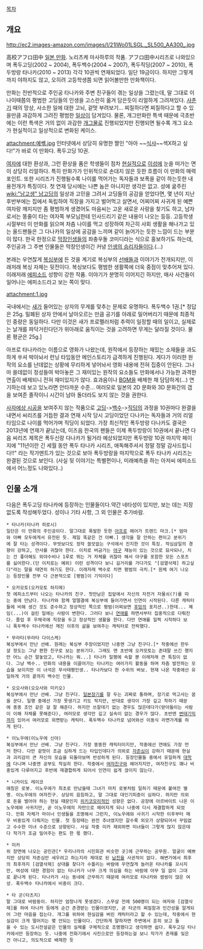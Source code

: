 [[목차]]
== 개요 ==
http://ec2.images-amazon.com/images/I/21lWo01LSGL._SL500_AA300_.jpg

高校アフロ田中
[[일본 만화]]. 노리츠케 마사하루의 작품. アフロ田中시리즈로 나와있으며 폭두고딩(2002 ~ 2004), 폭두백수(2004 ~ 2007), 폭두직딩(2007 ~ 2010), 폭두방랑 타나카(2010 ~ 2013) 각각 10권씩 연재되었다. 일단 19금이다. 하지만 그렇게까지 야하지도 않고, 오히려 고등학생쯤 되면 읽어볼만한 만화책이다. 

만화는 전반적으로 주인공 타나카와 주변 친구들이 겪는 일상을 그렸는데, 말 그대로 이 나이때쯤의 평범한 고딩들의 인생을 고스란히 옮겨 담은듯이 리얼하게 그려져있다. [[사춘기]] 때의 망상, 사소한 일에 대한 고뇌, 겉멋 부려보기... 찌질하다면 찌질하다고 할 수 있을만큼 과감하게 그려진 평범한 [[일상]]이 담겨있다. 물론, 개그만화란 특색 때문에 극초반에는 이런 특색은 거의 없이 과감한 [[개그물]]로 진행되었지만 진행되면 될수록 개그 요소가 현실적이고 일상적으로 변화된 케이스.

attachment:예쎾.jpg
인터넷에서 상당히 유명한 짤인 "아아 ~~[[식샤]]~~섹X하고 싶다!"가 바로 이 만화다. 폭두고딩 10권.

[[여자]]에 대한 환상과, 그런 환상을 품은 학생들이 점차 [[현실]]적으로 [[이성]]에 눈을 떠가는 면이 상당히 리얼하다. 특히 만화가가 인위적으로 손대지 않은 듯한 흐름이 이 만화의 매력포인트. 또한 시리즈가 진행될수록 나이를 먹어가는 독자들과 보폭을 같이 하는듯한 내용전개가 특징이다. 첫 연재 당시에는 나쁜 놈은 아니지만 생각은 없고. 성에 굶주린 [[wiki:"남고생" 남고딩]]의 일상과 고민을 그려서 고딩들의 공감을 얻었다면, 몇 년이 지난 후반부에는 집에서 독립하여 직장을 가지고 벌어먹고 살면서, 어찌어찌 사귀게 된 예쁜 여자랑 깨지지만 좀 평범하게 생겼어도 마음씨는 고운 새로운 사랑을 찾기도 하고, 남자로서는 똥줄이 타는 여자쪽 부모님한테 인사드리기 같은 내용이 나오는 등등. 고등학생 시절부터 이 만화를 읽으며 차츰 나이를 먹고 성장하여 차근히 사회 생활을 해나가고 있는 올드팬들은 그 다나카의 일상에 공감을 느끼며 같이 늙어가는 듯한 느낌이 드는 부분이 많다. 한국 한정으로 [[막장]]인생들의 좌충우돌 코미디라는 식으로 홍보하기도 하는데, 주인공과 그 주변 인물들은 막장인생이긴 커녕 [[인생의 승리자]]들이다.(...)

본래는 우연찮게 [[복싱]]부에 든 것을 계기로 복싱부의 [[선배]]들과 이야기가 전개되지만, 이래저래 복싱 자체는 뒷전이다. 복싱보다도 평범한 생활쪽에 더욱 중점이 맞추어져 있다. 이래저래 [[에피소드]] 성향이 강한 작품. 이야기가 분명히 이어지긴 하지만, 매사 사건들이 일어나는 에피소드라고 보는 쪽이 맞다.

attachment:1.jpg

국내에서는 [[새]]가 들어있는 상자의 무게를 맞추는 문제로 유명하다. 폭두백수 1권.[* 정답은 25g. 밀폐된 상자 안에서 날아오르는 만큼 공기를 아래로 밀어버리기 때문에 최종적인 중량은 동일하다. 다만 이것은 새가 프로펠러처럼 추력이 일정할 때의 일이고, 실제로는 날개를 파닥거린다던가 위아래로 움직이는 것을 고려하면 무게는 달라질 것이다. 물론 평균은 25g.]

아프로 타나카라는 이름으로 영화가 나왔는데, 원작에서 등장하는 재밌는 소재들을 과도하게 쑤셔 박아놔서 런닝 타임동안 메인스토리가 급격하게 진행된다. 게다가 이러한 원작의 요소를 난데없는 상황에 무리하게 넣어놔서 영화 내용에 전혀 집중이 안된다. 그나마 쓸데없이 정성들여 박아놓은 그 재미있는 원작의 요소들도 만화에서나 가능한 과격한 연출이 배제되니 전혀 재미있지가 않다. 효과음이나 [[BGM]]을 배제한 채 담담하게(...) 연기하는데 보고 있노라면 안타까운 수준... 여러모로 일본의 2D 문화와 3D 문화간의 갭을 보여준 졸작이니 시간이 남아 돌더라도 보지 않는 것을 권한다.

[[사자에상 시공]]을 보여주지 않는 작품으로 [[고딩]]->[[백수]]->[[직딩]]의 과정을 10권마다 완결을 내면서 씨리즈를 거듭한 결과 연재 시작 당시 고딩이었던 다나카는 독자들과 거의 리얼타임으로 나이를 먹어가며 직딩이 되었다. 가장 최신작인 폭두방랑 다나카도 결국은 2013년에 연재가 끝났는데, 이즈음 한국의 팬들은 이제 폭두방랑이 10권에서 끝나면 다음 씨리즈 제목은 폭두신랑 다나카가 될거라 예상되었지만 폭두방랑 10권 마지막 페이지에 "11년이란 긴 세월 동안 폭두 타나카 시리즈, 애독해주셔서 정말 정말 감사드립니다!!" 라는 작가멘트가 있는 것으로 보아 폭두방랑을 마지막으로 폭두 타나카 시리즈는 완결된 것으로 보인다. (사실 뒷 이야기는 특별편이나, 미래예측을 하는 아저씨 에피소드에서 어느정도 나와있다..)
== 인물 소개 ==
다음은 폭두고딩 타나카에 등장하는 인물들이다.약간 네타성이 있지만, 보는 데는 지장없도록 작성해두었다. 성이나 기타 사항, 그 외 인물은 추가바람.

 * 타나카(타나카 히로시)
 일단은 이 만화의 주인공이다. 말그대로 폭발한 듯한 [[아프로]] 헤어가 트렌드 마크.[* 엄마와 아빠 모두에게서 유전된 듯. 제일 똑같은 건 아빠.] 생각을 잘 안하는 편이고 분위기에 잘 타는 성격이다. 무엇보다도 정작 쓸모없는 구석에서 진지한 것이 특징. 작심삼일의 경향이 강하고, 만사를 귀찮아 한다. 이치로 버금가는 [[야구]] 재능이 있는 것으로 묘사되나, 치는 건 좋아해도 외야수비나 1루로 뛰는 거 자체를 귀찮아 해서 야구를 포함한 모든 스포츠를 싫어한다.(단 이치로는 예외) 이런 성격이다 보니 길거리를 가다가도 "[검열삭제] 하고싶다"라는 말을 태연히 하기도 한다. 이래저래 백수로 치면 평범의 극치.[* 원체 여기 나오는 등장인물 전부 다 근본적으로 [평범]이 기믹이다]

 * 오카모토(오카모토 하지메)
 첫 에피소드부터 나오는 타나카의 친구. 첫만남은 집앞에서 자신의 자전거 자물쇠(?)를 따는 중에 만났다. 타나카와 함께 얼떨결에 복싱부에 들어가면서 인연이 시작된다. 다른 캐릭터들에 비해 생긴 것도 준수하고 정상적인 쪽으로 평범(어찌보면 [[후밍]]의 포지션..)한데... 꼐임(...)이 걸린 일에는 사람이 변한다. 그러다 보니 [[연애]]를 하면서부터 집중적으로 다뤄진다. 졸업 후 우체국에 직장을 두고 정상적인 생활을 한다. 다만 연애를 일찍 시작하다 보니 폭두백수 타나카에선 깨진 이후의 삶을 보여주는 캐릭터로 전락했다.

 * 무라타(무라타 다이스케)
 복싱부에서 만난 선배. 원래는 복싱부 주장이었지만 나중엔 그냥 친구다.[* 작중에선 한두살 정도는 그냥 편한 친구로 보는 분위기다. 그래도 맨 초반에 오카모토는 존대말 쓰긴 했지만 어느 순간 말놓았고, 타나카는 뭐...] 타나카 일행에 속할 뿐 이래저래 큰 특징이 없다. 그냥 백수.. 만화의 내용을 이끌어가는 타나카는 여러가지 활동을 하며 차츰 발전하는 모습을 보이지만 이 녀석은 무사태평인생.. 타나카보다 한 수위의 바보. 현재 나온 작중에선 유일하게 거의 끝까지 백수인 인물.

 * 오오사와(오오사와 미키오)
 복싱부에서 만난 선배. 그냥 친구다. [[일본장기]]를 잘 두는 괴짜로 통하며, 장기로 먹고사는 꿈을 꾼다. 일행 중에선 가장 못생기고 키도 작지만, 반대로 생각이 가장 깊고 착하기 때문에 종종 조언 같은 걸 잘 해준다. 하지만 쓰잘데기 없는 경우도 많은데다가(받아들이는 사람이 이해 자체를 못해준다), 여러모로 생각만 깊고 실속이 없는 경우가 많다. 초반엔 [[변태]]기믹까지 있어서 여러모로 외면받는 캐릭터. 폭두백수 타나카로 넘어와선 이동식 라면가게를 하게 된다.

 * 이노우에(이노우에 신야)
 복싱부에서 만난 선배. 그냥 친구다. 가장 뚱뚱한 캐릭터이지만, 작중에선 연애도 가장 먼저 한다. 다만 겉멋이 조금 심하게 드는 타입인데다가 의외로 [[자존심]]이 강하기 때문에 현실과 괴리감이 큰 자신의 모습을 되돌아보며 반성하게 된다. 등장인물들 중에서 유일하게 [[대학]]에 다니며 나중엔 공부도 착실히 한다. 작중에서 [[여자친구]]와 헤어지지만, 여자친구도 꽤나 비중있게 다루어지고 후반에 재결합하게 되어서 인연이 쉽게 끊이지 않는다.

 * 니카이도 레이코
 애칭은 로봇. 이노우에가 최초로 만났을때 그녀가 마치 로봇처럼 일하기 때문에 붙여진 별명. 이노우에의 여자친구. 상당히 음침하고, 말 그대로 대인기피증이 심하다. 하지만 의외로 돈을 벌어야 하는 현실 때문인지 [[히키코모리]]적인 성향은 없다. 공장에 아르바이트 나온 이노우에와 사귀지만, 곧 이노우에의 자만으로 헤어지게 되나 나중에 다시 재결합하게 되었다. 만화 자체가 마이너 인생들을 조명해서 그런지, 이노우에와 사귀기 시작한 이후부터 매우 비중있게 다뤄지는 인물. 첫 등장때는 완전 추녀였지만 갈수록 외모가 상향되어서 꾸밈없고 수수한 미녀 수준으로 상향된다. 사실 작중 미카 제외하면 미녀들이 그렇게 많지 않은데다 작가가 조금 밀어주는 편도 한 몫 했다.

 * 미카
 위 장면에 나오는 공민관[* 우리나라의 시민회관 비슷한 곳]에 근무하는 공무원. 얼굴이 예쁘지만 상당히 자존심만 세우려고 하는지라 제대로 된 [[남친]]을 사귄적이 없다. 해변가에서 최후의 최후까지 [검열삭제] 상대를 찾다가 수틀리는 바람에 우연찮게 놀러온 타나카를 꼬시지만, 여성에 대한 경험이 없는 타나카가 너무 크게 의심을 하는 바람에 아무 일 없이 그대로 끝나게 된다. 타나카가 사는 동네에 근무하기 때문에 여러모로 타나카와 썸씽이 많은 여성. 폭두백수 타나카에서 비중이 크다.

 * 타 군(타츠지)
 말 그대로 바람둥이. 하지만 엄청나게 못생겼다. 스무살 전에 500명이 되는 여자와 [검열삭제]를 하여 타나카 등에게 순간 존경받는 인물이였지만, 곧 타군의 찌질함과 인간성을 알게되어 그런 마음을 접는다. 개그를 위하여 현실감을 버린 캐릭터라고 할 수 있는데, 작중에서 현실감이 크게 떨어지는 몇 안되는 인물이다. 간단하게 말하자면 주변에서 흔히 보고 들을 수 있는 도시전설같은 인물의 실체를 구체적으로 조명했다고 생각하면 쉽다. 폭두고딩 타나카에서만 등장하는 듯. 나중에 전화기에서 사진으로만 등장하는걸 보니 작가가 존재를 잊은건 아니고, 의도적으로 배제한 듯
